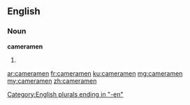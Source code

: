 ==English==

===Noun===
'''cameramen'''

# {{plural of|cameraman}}

[[Category:English plurals ending in "-en"]]

[[ar:cameramen]]
[[fr:cameramen]]
[[ku:cameramen]]
[[mg:cameramen]]
[[my:cameramen]]
[[zh:cameramen]]
